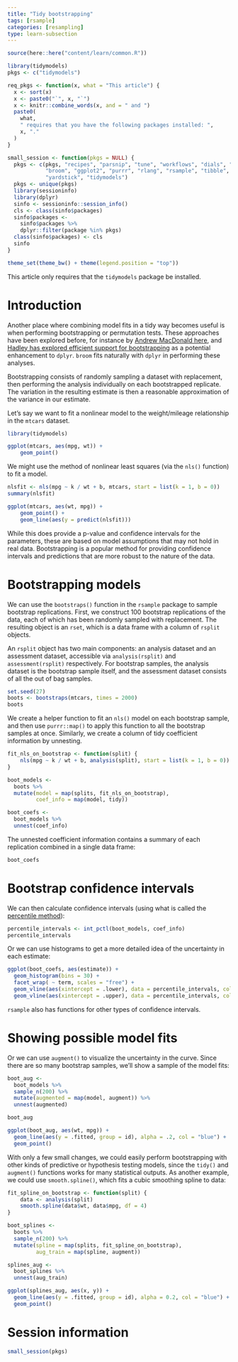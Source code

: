 ```yaml
---
title: "Tidy bootstrapping"
tags: [rsample]
categories: [resampling]
type: learn-subsection
---
```


```r
source(here::here("content/learn/common.R"))
```

```r
library(tidymodels)
pkgs <- c("tidymodels")

req_pkgs <- function(x, what = "This article") {
  x <- sort(x)
  x <- paste0("`", x, "`")
  x <- knitr::combine_words(x, and = " and ")
  paste0(
    what,
    " requires that you have the following packages installed: ",
    x, "." 
  )
}

small_session <- function(pkgs = NULL) {
  pkgs <- c(pkgs, "recipes", "parsnip", "tune", "workflows", "dials", "dplyr",
            "broom", "ggplot2", "purrr", "rlang", "rsample", "tibble", 
            "yardstick", "tidymodels")
  pkgs <- unique(pkgs)
  library(sessioninfo)
  library(dplyr)
  sinfo <- sessioninfo::session_info()
  cls <- class(sinfo$packages)
  sinfo$packages <- 
    sinfo$packages %>% 
    dplyr::filter(package %in% pkgs)
  class(sinfo$packages) <- cls
  sinfo
}

theme_set(theme_bw() + theme(legend.position = "top"))
```


This article only requires that the `tidymodels` package be installed.

# Introduction


Another place where combining model fits in a tidy way becomes useful is when performing bootstrapping or permutation tests. These approaches have been explored before, for instance by [Andrew MacDonald here](http://rstudio-pubs-static.s3.amazonaws.com/19698_a4c472606e3c43e4b94720506e49bb7b.html), and [Hadley has explored efficient support for bootstrapping](https://github.com/hadley/dplyr/issues/269) as a potential enhancement to `dplyr`. `broom` fits naturally with `dplyr` in performing these analyses.

Bootstrapping consists of randomly sampling a dataset with replacement, then performing the analysis individually on each bootstrapped replicate. The variation in the resulting estimate is then a reasonable approximation of the variance in our estimate.

Let's say we want to fit a nonlinear model to the weight/mileage relationship in the `mtcars` dataset.

```r
library(tidymodels)

ggplot(mtcars, aes(mpg, wt)) + 
    geom_point()
```

We might use the method of nonlinear least squares (via the `nls()` function) to fit a model.

```r
nlsfit <- nls(mpg ~ k / wt + b, mtcars, start = list(k = 1, b = 0))
summary(nlsfit)

ggplot(mtcars, aes(wt, mpg)) +
    geom_point() +
    geom_line(aes(y = predict(nlsfit)))
```

While this does provide a p-value and confidence intervals for the parameters, these are based on model assumptions that may not hold in real data. Bootstrapping is a popular method for providing confidence intervals and predictions that are more robust to the nature of the data.

# Bootstrapping models

We can use the `bootstraps()` function in the `rsample` package to sample bootstrap replications. First, we construct 100 bootstrap replications of the data, each of which has been randomly sampled with replacement. The resulting object is an `rset`, which is a data frame with a column of `rsplit` objects.

An `rsplit` object has two main components: an analysis dataset and an assessment dataset, accessible via `analysis(rsplit)` and `assessment(rsplit)` respectively. For bootstrap samples, the analysis dataset is the bootstrap sample itself, and the assessment dataset consists of all the out of bag samples.

```r
set.seed(27)
boots <- bootstraps(mtcars, times = 2000)
boots
```

We create a helper function to fit an `nls()` model on each bootstrap sample, and then use `purrr::map()` to apply this function to all the bootstrap samples at once. Similarly, we create a column of tidy coefficient information by unnesting.

```r
fit_nls_on_bootstrap <- function(split) {
    nls(mpg ~ k / wt + b, analysis(split), start = list(k = 1, b = 0))
}

boot_models <-
  boots %>% 
  mutate(model = map(splits, fit_nls_on_bootstrap),
         coef_info = map(model, tidy))

boot_coefs <- 
  boot_models %>% 
  unnest(coef_info)
```

The unnested coefficient information contains a summary of each replication combined in a single data frame:

```r
boot_coefs
```

# Bootstrap confidence intervals

We can then calculate confidence intervals (using what is called the [percentile method](https://www.uvm.edu/~dhowell/StatPages/Randomization%20Tests/ResamplingWithR/BootstMeans/bootstrapping_means.html)):

```r
percentile_intervals <- int_pctl(boot_models, coef_info)
percentile_intervals
```

Or we can use histograms to get a more detailed idea of the uncertainty in each estimate:

```r
ggplot(boot_coefs, aes(estimate)) +
  geom_histogram(bins = 30) +
  facet_wrap( ~ term, scales = "free") +
  geom_vline(aes(xintercept = .lower), data = percentile_intervals, col = "blue") +
  geom_vline(aes(xintercept = .upper), data = percentile_intervals, col = "blue")
```

`rsample` also has functions for other types of confidence intervals. 

# Showing possible model fits

Or we can use `augment()` to visualize the uncertainty in the curve. Since there are so many bootstrap samples, we'll show a sample of the model fits:

```r
boot_aug <- 
  boot_models %>% 
  sample_n(200) %>% 
  mutate(augmented = map(model, augment)) %>% 
  unnest(augmented)

boot_aug
```

```r
ggplot(boot_aug, aes(wt, mpg)) +
  geom_line(aes(y = .fitted, group = id), alpha = .2, col = "blue") +
  geom_point()
```

With only a few small changes, we could easily perform bootstrapping with other kinds of predictive or hypothesis testing models, since the `tidy()` and `augment()` functions works for many statistical outputs. As another example, we could use `smooth.spline()`, which fits a cubic smoothing spline to data:

```r
fit_spline_on_bootstrap <- function(split) {
    data <- analysis(split)
    smooth.spline(data$wt, data$mpg, df = 4)
}

boot_splines <- 
  boots %>% 
  sample_n(200) %>% 
  mutate(spline = map(splits, fit_spline_on_bootstrap),
         aug_train = map(spline, augment))

splines_aug <- 
  boot_splines %>% 
  unnest(aug_train)

ggplot(splines_aug, aes(x, y)) +
  geom_line(aes(y = .fitted, group = id), alpha = 0.2, col = "blue") +
  geom_point()
```



# Session information

```r
small_session(pkgs)
```
 
 
